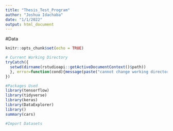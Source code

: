 ```yaml
---
title: "Thesis_Test_Program"
author: "Joshua Idachaba"
date: "1/1/2022"
output: html_document
---
```

#Data

```r
knitr::opts_chunk$set(echo = TRUE)

# Current Working Directory
tryCatch({
  setwd(dirname(rstudioapi::getActiveDocumentContext()$path))
  }, error=function(cond){message(paste("cannot change working directory"))
})

```



```r
#Packages Used
library(tensorflow)
library(tidyverse)
library(keras)
library(DataExplorer)
library()
summary(cars)

#Import Datasets

```



```r

```



